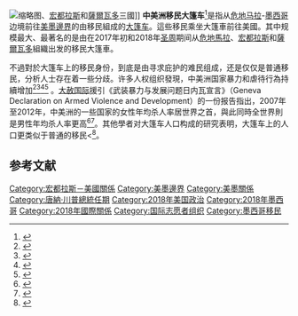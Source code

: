 [[File:CentralAmerica'sNorthernTriangleTrianguloNorteDeCentroamerica.png|缩略图]]、[[宏都拉斯|宏都拉斯]]和[[薩爾瓦多|薩爾瓦多]]三國]]
'''中美洲移民大篷车'''<ref>{{cite news|last1=Carcamo|first1=Cindy|last2=Repard|first2=Pauline|title=People 'associated with' Central American caravan have entered U.S. illegally, federal officials say|url=http://www.latimes.com/local/lanow/la-me-ln-sd-caravan-20180428-story.html|work=[[Los_Angeles_Times|Los Angeles Times]]|date=2018-04-29|access-date=2018-10-19|archive-url=https://web.archive.org/web/20181019025528/http://www.latimes.com/local/lanow/la-me-ln-sd-caravan-20180428-story.html|archive-date=2018-10-19|dead-url=no}}</ref>是指从[[危地马拉|危地马拉]]-[[墨西哥|墨西哥]]边境前往[[美墨邊界|美墨邊界]]的由移民組成的[[大篷车|大篷车]]。這些移民乘坐大篷車前往美國。其中规模最大、最著名的是由{{en-link|无国界村组织|Pueblo Sin Fronteras}}在2017年初和2018年[[圣周|圣周]]期间从[[危地馬拉|危地馬拉]]、[[宏都拉斯|宏都拉斯]]和[[薩爾瓦多|薩爾瓦多]]組織出发的移民大篷車。

不過對於大篷车上的移民身份，到底是由寻求庇护的难民组成，还是仅仅是普通移民，分析人士存在着一些分歧。许多人权组织發現，中美洲国家暴力和虐待行為持續增加<ref>{{Cite web|url=https://www.unrefugees.org/emergencies/central-america/|title=Why People Are Fleeing Honduras & Guatemala - Central American Refugee Crisis|website=www.unrefugees.org|access-date=2019-05-19|archive-date=2021-02-03|archive-url=https://web.archive.org/web/20210203195314/https://www.unrefugees.org/emergencies/central-america/|dead-url=no}}</ref><ref>{{Cite web|url=https://www.unhcr.org/publications/operations/5630f24c6/women-run.html|title=Women on the Run|last=Refugees|first=United Nations High Commissioner for|website=UNHCR|language=en|access-date=2019-05-19|archive-date=2020-11-14|archive-url=https://web.archive.org/web/20201114211229/https://www.unhcr.org/publications/operations/5630f24c6/women-run.html|dead-url=no}}</ref><ref>{{Cite web|url=https://www.theatlantic.com/international/archive/2018/06/central-america-border-immigration/563744/|title=Today's Migrant Flow Is Different|last=Martínez|first=Sofía|date=2018-06-26|website=The Atlantic|language=en-US|access-date=2019-05-19|archive-date=2021-02-07|archive-url=https://web.archive.org/web/20210207141948/https://www.theatlantic.com/international/archive/2018/06/central-america-border-immigration/563744/|dead-url=no}}</ref><ref>{{Cite web|url=https://www.futurity.org/central-american-migrants-1872742/|title=Violence at home pushes Central American migrants to U.S.|date=2018-09-24|website=Futurity|language=en-US|access-date=2019-05-19|archive-date=2021-01-22|archive-url=https://web.archive.org/web/20210122015709/https://www.futurity.org/central-american-migrants-1872742/|dead-url=no}}</ref> 。[[大赦国际|大赦国际]]援引《武装暴力与发展问题日内瓦宣言》（Geneva Declaration on Armed Violence and Development）的一份报告指出，2007年至2012年，中美洲的一些国家的女性年均杀人率居世界之首，與此同時全世界則是男性年均杀人率更高<ref>{{Cite web|url=https://www.amnestyusa.org/fleeing-for-our-lives-central-american-migrant-crisis/|title=Fleeing for Our Lives: Central American Migrant Crisis|date=2016-04-01|website=Amnesty International USA|language=en-US|access-date=2019-05-19|archive-date=2021-01-22|archive-url=https://web.archive.org/web/20210122014829/https://www.amnestyusa.org/fleeing-for-our-lives-central-american-migrant-crisis/|dead-url=no}}</ref><ref>{{cite web |title=Global Burden of Armed Violence |url=http://www.genevadeclaration.org/measurability/global-burden-of-armed-violence/global-burden-of-armed-violence-2015.html |website=Geneva Declaration on Armed Violence and Development |access-date=2019-05-23 |archive-date=2020-12-02 |archive-url=https://web.archive.org/web/20201202023541/http://www.genevadeclaration.org/measurability/global-burden-of-armed-violence/global-burden-of-armed-violence-2015.html |dead-url=no }}</ref>。其他學者对大篷车人口构成的研究表明，大篷车上的人口更类似于普通的移民<<ref name="CREATE">{{cite news |last1=Dinan |first1=Stephen |title=Caravan mostly standard illegal immigrants, not refugees fleeing violence |url=https://www.washingtontimes.com/news/2018/nov/28/migrant-caravan-mostly-standard-illegal-immigrants/ |access-date=2019-03-31 |agency=The Washington Times |date=2018-11-28 |archive-url=https://web.archive.org/web/20190331192140/https://www.washingtontimes.com/news/2018/nov/28/migrant-caravan-mostly-standard-illegal-immigrants/ |archive-date=2019-03-31 |dead-url=no }}</ref>。

== 参考文献 ==
{{Reflist}}

[[Category:宏都拉斯－美國關係|Category:宏都拉斯－美國關係]]
[[Category:美墨邊界|Category:美墨邊界]]
[[Category:美墨關係|Category:美墨關係]]
[[Category:唐納·川普總統任期|Category:唐納·川普總統任期]]
[[Category:2018年美国政治|Category:2018年美国政治]]
[[Category:2018年墨西哥|Category:2018年墨西哥]]
[[Category:2018年國際關係|Category:2018年國際關係]]
[[Category:国际志愿者组织|Category:国际志愿者组织]]
[[Category:墨西哥移民|Category:墨西哥移民]]